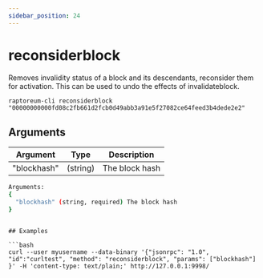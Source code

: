```yaml
---
sidebar_position: 24
---
```



# reconsiderblock

Removes invalidity status of a block and its descendants, reconsider them for activation.
This can be used to undo the effects of invalidateblock.

`raptoreum-cli reconsiderblock "00000000000fd08c2fb661d2fcb0d49abb3a91e5f27082ce64feed3b4dede2e2"`

## Arguments

| Argument    | Type     | Description    |
| ----------- | -------- | -------------- |
| "blockhash" | (string) | The block hash |

```bash
Arguments:
{
  "blockhash" (string, required) The block hash
}
```

````

## Examples

```bash
curl --user myusername --data-binary '{"jsonrpc": "1.0", "id":"curltest", "method": "reconsiderblock", "params": ["blockhash"] }' -H 'content-type: text/plain;' http://127.0.0.1:9998/
````
